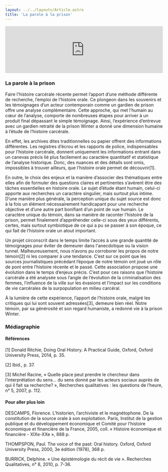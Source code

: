 ```yaml
---
layout: ../../layouts/Article.astro
title: 'La parole à la prison'
---
```


<iframe width="100%" class="aspect-video" src="https://www.youtube.com/embed/uZ7x0len4PY" title="YouTube video player" frameborder="0" allow="accelerometer; autoplay; clipboard-write; encrypted-media; gyroscope; picture-in-picture; web-share" allowfullscreen></iframe>
<Text>
  <h3>La parole à la prison</h3>
  Faire l’histoire carcérale récente permet l’apport d’une méthode différente de recherche, l’emploi de l’histoire orale. Ce plongeon dans les souvenirs et les témoignages d’un acteur contemporain comme un gardien de prison offre une analyse complémentaire. Cette approche, qui met l’humain au cœur de l’analyse, comporte de nombreuses étapes pour arriver à un produit final dépassant le simple témoignage. Ainsi, l’expérience d’entrevue avec un gardien retraité de la prison Winter a donné une dimension humaine à l’étude de l’histoire carcérale.

En effet, les archives dites traditionnelles ou papier offrent des informations différentes. Les registres d’écrou et les rapports de police, indispensables pour l'histoire carcérale, donnent uniquement les informations entrant dans un canevas précis lié plus facilement au caractère quantitatif et statistique de l’analyse historique. Donc, des nuances et des détails sont omis, impossibles à trouver ailleurs, que l’histoire orale permet de découvrir[1].

En outre, le choix des enjeux et la manière d’associer des thématiques entre elles afin de formuler des questions claires et pertinentes s’avèrent être des tâches essentielles en histoire orale. Le sujet d’étude étant humain, celui-ci apporte aux recherches un caractère singulier, mais surtout plus intime. D’une manière plus générale, la perception unique du sujet source est donc à la fois un élément nécessairement handicapant pour une recherche objective et d’une autre part bonifiant d’un point de vue humain. Le caractère unique du témoin, dans sa manière de raconter l’histoire de la prison, permet finalement d’appréhender celle-ci sous des yeux différents, certes, mais surtout symbiotique de ce qui a pu se passer à son époque, ce qui fait de l’histoire orale un atout important.

Un projet circonscrit dans le temps limite l’accès à une grande quantité de témoignages pour éviter de demeurer dans l'anecdotique ou la vision tunnel. Malheureusement, nous n’avons pu corroborer les propos de notre témoin[2] ni les comparer à une tendance. C’est sur ce point que les sources journalistiques précédant l’époque de notre témoin ont joué un rôle de pont entre l’histoire récente et le passé. Cette association propose une évolution dans le temps d’enjeux précis. C’est pour ces raisons que l’histoire carcérale a été analysée sous l’angle de l’évolution de la criminalisation des femmes, l’influence de la ville sur les évasions et l’impact sur les conditions de vie carcérales de la surpopulation en milieu carcéral.

À la lumière de cette expérience, l’apport de l’histoire orale, malgré les critiques qui lui sont souvent adressées[3], demeure bien réel. Notre témoin, par sa générosité et son regard humaniste, a redonné vie à la prison Winter.


</Text>
<Chapitres 
  description=""
  chapitres={
    [
      {label: "Parole à la prison - Présentation", url: "/2020/parole-prison-1", current: true},
      {label: "Prostitution", url: "/2020/parole-prison-2"},
      {label: "Évasion", url: "/2020/parole-prison-3"},
      {label: "Conditions de vie", url: "/2020/parole-prison-4"},
    ]
  }
/>

<div class="p-24 py-12 text-sm bg-gray-400">
  <h3>Médiagraphie</h3>
<h4>Références</h4>
[1] Donald Ritchie, Doing Oral History. A Practical Guide, Oxford, Oxford University Press, 2014, p. 35.

[2] Ibid., p. 37.

[3] Michel Racine, « Quelle place peut prendre le chercheur dans l’interprétation du sens... du sens donné par les acteurs sociaux auprès de qui il fait sa recherche? », Recherches qualitatives : les questions de l’heure, n° 5, 2007, p. 112.

<h4>Pour aller plus loin</h4>
DESCAMPS, Florence. L’historien, l’archiviste et le magnétophone. De la constitution de la source orale à son exploitation. Paris, Institut de la gestion publique et du développement économique et Comité pour l’histoire économique et financière de la France, 2005, coll. « Histoire économique et financière - XIXe-XXe », 888 p.

THOMPSPON, Paul. The voice of the past: Oral history. Oxford, Oxford University Press, 2000, 3e édition (1978), 368 p.

BURRICK, Delphine. « Une épistémologie du récit de vie ». Recherches Qualitatives, n° 8, 2010, p. 7-36.
</div>